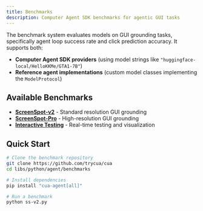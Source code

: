 ```yaml
---
title: Benchmarks
description: Computer Agent SDK benchmarks for agentic GUI tasks
---
```


The benchmark system evaluates models on GUI grounding tasks, specifically agent loop success rate and click prediction accuracy. It supports both:
- **Computer Agent SDK providers** (using model strings like `"huggingface-local/HelloKKMe/GTA1-7B"`)
- **Reference agent implementations** (custom model classes implementing the `ModelProtocol`)

## Available Benchmarks

- **[ScreenSpot-v2](./screenspot-v2)** - Standard resolution GUI grounding
- **[ScreenSpot-Pro](./screenspot-pro)** - High-resolution GUI grounding  
- **[Interactive Testing](./interactive)** - Real-time testing and visualization

## Quick Start

```bash
# Clone the benchmark repository
git clone https://github.com/trycua/cua
cd libs/python/agent/benchmarks

# Install dependencies
pip install "cua-agent[all]"

# Run a benchmark
python ss-v2.py
```
